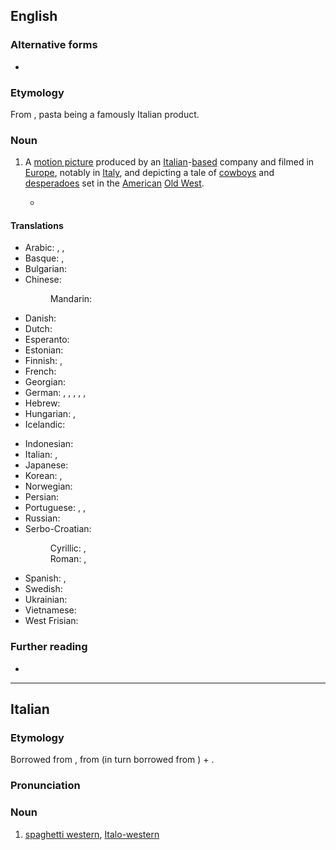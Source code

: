 {{also|spaghettiwestern|Spaghetti Western|spaghetti Western}}
==English==

===Alternative forms===
* {{alter|en|spaghetti Western|Spaghetti Western}}

===Etymology===
From {{compound|en|spaghetti|western}}, pasta being a famously Italian product.

===Noun===
{{en-noun}}

# {{lb|en|film genre}} A [[motion picture]] produced by an [[Italian]]-[[based]] company and filmed in [[Europe]], notably in [[Italy]], and depicting a tale of [[cowboy]]s and [[desperado]]es set in the [[American]] [[Old West]].
#: {{syn|en|Italo-western}}
#: {{hyper|en|Eurowestern|western|movie|film}}
#: {{ux|en|“{{w|A Fistful of Dollars}}” and “{{w|Once Upon a Time in the West}}” are famous '''spaghetti westerns'''.}}
#* {{quote-book|en|author=Howard Hughes|title=Spaghetti Westerns|year=2010|publisher=Oldcastle Books|url=https://books.google.com/books?id=YfKEAAAAQBAJ&pg=PT50&dq=%22spaghetti+western%22&hl=en&cd=8&source=gbs_api#v=onepage&q=%22spaghetti%20western%22&f=false|isbn=978-1-84243-395-9|passage=Over the years ''Django Kill'' has gained a reputation as the most violent '''Spaghetti Western''' and, though the film has tempered with age, it's still  one of the oddest genre contributions.}}

====Translations====
{{trans-top|western film produced in Europe by an Italian company}}
* Arabic: {{t|ar|فِلْم سْبَاغِيتِي|m}}, {{t|ar|غَرْبِيّ سْبَاغِيتِي|m}}, {{t|ar|سْبَاغِيتِي وَسْتَرْن|m}}
* Basque: {{t|eu|spaghetti western}}, {{t|eu|western europarra}}
* Bulgarian: {{t|bg|спаге́ти-уе́стърн|m}}
* Chinese:
*: Mandarin: {{t|cmn|意大利式西部片|tr=yìdàlìshì xībùpiàn}}
* Danish: {{t|da|spaghettiwestern|c}}
* Dutch: {{t+|nl|spaghettiwestern|m}}
* Esperanto: {{t|eo|itala vakera filmo}}
* Estonian: {{t|et|spagetivestern}}
* Finnish: {{t|fi|italowestern}}, {{t|fi|spagettiwestern}}
* French: {{t+|fr|western spaghetti|m}}
* Georgian: {{t|ka|იტალო-ვესტერნი}}
* German: {{t+|de|Italo-Western|m}}, {{t|de|Italowestern|m}}, {{t|de|Spaghetti-Western|m}}, {{t|de|Spaghettiwestern|m}}, {{t|de|Euro-Western|m}}, {{t|de|Eurowestern|m}}
* Hebrew: {{t|he|מַעֲרָבוֹן סְפָּגֶטִי|m|tr=ma'arávon spagéti}}
* Hungarian: {{t|hu|spagettiwestern}}, {{t|hu|makaróniwestern}}
* Icelandic: {{t|is|spagettívestri|m}}
{{trans-mid}}
* Indonesian: {{t|id|Koboi Italia}}
* Italian: {{t|it|spaghetti western|m}}, {{t|it|western all'italiana|m}}
* Japanese: {{t|ja|マカロニ・ウェスタン|tr=makaroni wesutan}}
* Korean: {{t|ko|스파게티 웨스턴}}, {{t|ko|이탤리언 웨스턴}}
* Norwegian: {{t|no|spaghetti-western|m}}
* Persian: {{t|fa|وسترن اسپاگتی|tr=vestern espâgeti}}
* Portuguese: {{t|pt|spaghetti western|m}}, {{t|pt|faroeste espaguete|m}}, {{t|pt|faroeste macarrônico|m}}
* Russian: {{t+|ru|спаге́тти-ве́стерн|m}}
* Serbo-Croatian:
*: Cyrillic: {{t|sh|шпагѐти-вѐстерн|m}}, {{t|sh|италѝја̄нскӣ вѐстерн|m}}
*: Roman: {{t|sh|špagèti-vèstern|m}}, {{t|sh|italìjānskī vèstern|m}}
* Spanish: {{t|es|spaghetti western|m}}, {{t|es|wéstern europeo|m}}
* Swedish: {{t|sv|spaghettivästern|c}}
* Ukrainian: {{t|uk|спаге́ті-ве́стерн|m}}
* Vietnamese: {{t|vi|phim Cao bồi Ý}}
* West Frisian: {{t|fy|spagettywestern}}
{{trans-bottom}}

===Further reading===
* {{pedia|Spaghetti Western}}

----

==Italian==
{{wikipedia|lang=it}}

===Etymology===
Borrowed from {{bor|it|en|-}}, from {{m|en|spaghetti}} (in turn borrowed from {{der|it|it|-}}) + {{m|en|western}}.

===Pronunciation===
{{it-pr|spaghétti wèstern}}

===Noun===
{{it-noun|m|#}}

# {{lb|it|cinema}} [[#English|spaghetti western]], [[Italo-western]] {{gloss|western film produced in Europe by an Italian company}}
#: {{syn|it|western all'italiana}}
#: {{hyper|it|western|film|pellicola}}